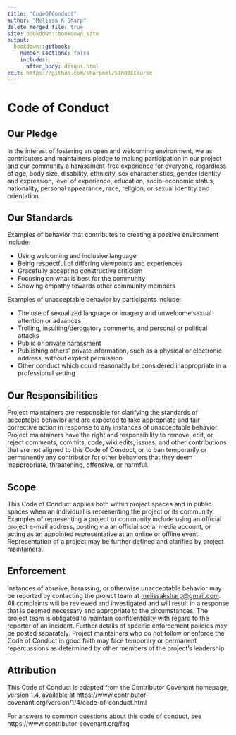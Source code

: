 ```yaml
---
title: "CodeOfConduct"
author: "Melissa K Sharp"
delete_merged_file: true
site: bookdown::bookdown_site
output:
  bookdown::gitbook:
    number_sections: false 
    includes: 
      after_body: disqus.html
edit: https://github.com/sharpmel/STROBECourse
---
```


# Code of Conduct

<h2>  Our Pledge </h2>
In the interest of fostering an open and welcoming environment, we as contributors and maintainers pledge to making participation in our project and our community a harassment-free experience for everyone, regardless of age, body size, disability, ethnicity, sex characteristics, gender identity and expression, level of experience, education, socio-economic status, nationality, personal appearance, race, religion, or sexual identity and orientation.

<h2>  Our Standards </h2>
Examples of behavior that contributes to creating a positive environment include:

* Using welcoming and inclusive language
* Being respectful of differing viewpoints and experiences
* Gracefully accepting constructive criticism
* Focusing on what is best for the community
* Showing empathy towards other community members

Examples of unacceptable behavior by participants include:

* The use of sexualized language or imagery and unwelcome sexual attention or
 advances
* Trolling, insulting/derogatory comments, and personal or political attacks
* Public or private harassment
* Publishing others' private information, such as a physical or electronic
 address, without explicit permission
* Other conduct which could reasonably be considered inappropriate in a
 professional setting

<h2>  Our Responsibilities </h2>
Project maintainers are responsible for clarifying the standards of acceptable behavior and are expected to take appropriate and fair corrective action in response to any instances of unacceptable behavior. Project maintainers have the right and responsibility to remove, edit, or reject comments, commits, code, wiki edits, issues, and other contributions that are not aligned to this Code of Conduct, or to ban temporarily or permanently any contributor for other behaviors that they deem inappropriate, threatening, offensive, or harmful.

<h2>  Scope </h2>
This Code of Conduct applies both within project spaces and in public spaces when an individual is representing the project or its community. Examples of representing a project or community include using an official project e-mail
address, posting via an official social media account, or acting as an appointed representative at an online or offline event. Representation of a project may be further defined and clarified by project maintainers.

<h2>  Enforcement </h2>
Instances of abusive, harassing, or otherwise unacceptable behavior may be reported by contacting the project team at [melissaksharp@gmail.com](mailto: melissaksharp@gmail.com). All complaints will be reviewed and investigated and will result in a response that is deemed necessary and appropriate to the circumstances. The project team is obligated to maintain confidentiality with regard to the reporter of an incident. Further details of specific enforcement policies may be posted separately. Project maintainers who do not follow or enforce the Code of Conduct in good faith may face temporary or permanent repercussions as determined by other members of the project's leadership.

<h2>  Attribution </h2>
This Code of Conduct is adapted from the Contributor Covenant homepage, version 1.4, available at https://www.contributor-covenant.org/version/1/4/code-of-conduct.html

[homepage]: https://www.contributor-covenant.org

For answers to common questions about this code of conduct, see https://www.contributor-covenant.org/faq
